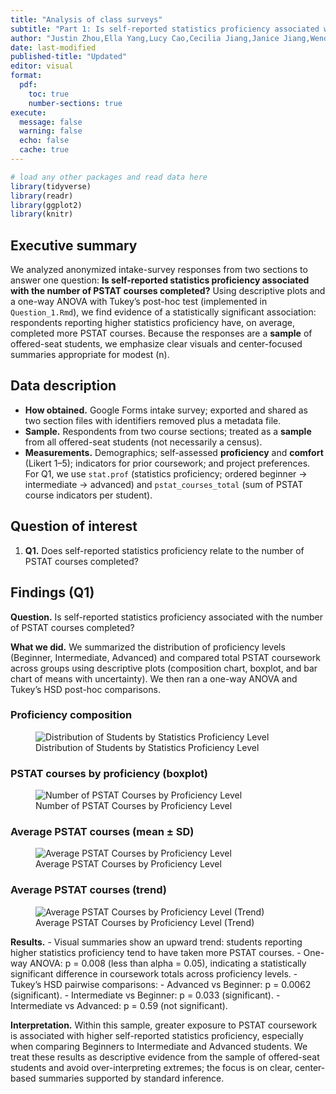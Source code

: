 ```yaml
---
title: "Analysis of class surveys"
subtitle: "Part 1: Is self-reported statistics proficiency associated with the number of PSTAT courses completed?"
author: "Justin Zhou,Ella Yang,Lucy Cao,Cecilia Jiang,Janice Jiang,Wendy Zhu"
date: last-modified
published-title: "Updated"
editor: visual
format:
  pdf:
    toc: true
    number-sections: true
execute:
  message: false
  warning: false
  echo: false
  cache: true
---
```


```r
# load any other packages and read data here
library(tidyverse)
library(readr)
library(ggplot2)
library(knitr)
```

## Executive summary

We analyzed anonymized intake-survey responses from two sections to answer one question: **Is self-reported statistics proficiency associated with the number of PSTAT courses completed?** Using descriptive plots and a one-way ANOVA with Tukey’s post-hoc test (implemented in `Question_1.Rmd`), we find evidence of a statistically significant association: respondents reporting higher statistics proficiency have, on average, completed more PSTAT courses. Because the responses are a **sample** of offered-seat students, we emphasize clear visuals and center-focused summaries appropriate for modest (n).

## Data description

-   **How obtained.** Google Forms intake survey; exported and shared as two section files with identifiers removed plus a metadata file.\
-   **Sample.** Respondents from two course sections; treated as a **sample** from all offered-seat students (not necessarily a census).\
-   **Measurements.** Demographics; self-assessed **proficiency** and **comfort** (Likert 1–5); indicators for prior coursework; and project preferences. For Q1, we use `stat.prof` (statistics proficiency; ordered beginner → intermediate → advanced) and `pstat_courses_total` (sum of PSTAT course indicators per student).

## Question of interest

1.  **Q1.** Does self-reported statistics proficiency relate to the number of PSTAT courses completed?

## Findings (Q1)

**Question.** Is self-reported statistics proficiency associated with the number of PSTAT courses completed?

**What we did.** We summarized the distribution of proficiency levels (Beginner, Intermediate, Advanced) and compared total PSTAT coursework across groups using descriptive plots (composition chart, boxplot, and bar chart of means with uncertainty). We then ran a one-way ANOVA and Tukey’s HSD post-hoc comparisons.

### Proficiency composition

![Distribution of Students by Statistics Proficiency Level](Untitled/unnamed-chunk-3-1.png)

### PSTAT courses by proficiency (boxplot)

![Number of PSTAT Courses by Proficiency Level](Untitled/unnamed-chunk-4-1.png)

### Average PSTAT courses (mean ± SD)

![Average PSTAT Courses by Proficiency Level](Untitled/unnamed-chunk-5-1.png)

### Average PSTAT courses (trend)

![Average PSTAT Courses by Proficiency Level (Trend)](Untitled/unnamed-chunk-6-1.png)

**Results.** - Visual summaries show an upward trend: students reporting higher statistics proficiency tend to have taken more PSTAT courses. - One-way ANOVA: p = 0.008 (less than alpha = 0.05), indicating a statistically significant difference in coursework totals across proficiency levels. - Tukey’s HSD pairwise comparisons: - Advanced vs Beginner: p = 0.0062 (significant). - Intermediate vs Beginner: p = 0.033 (significant). - Intermediate vs Advanced: p = 0.59 (not significant).

**Interpretation.** Within this sample, greater exposure to PSTAT coursework is associated with higher self-reported statistics proficiency, especially when comparing Beginners to Intermediate and Advanced students. We treat these results as descriptive evidence from the sample of offered-seat students and avoid over-interpreting extremes; the focus is on clear, center-based summaries supported by standard inference.
